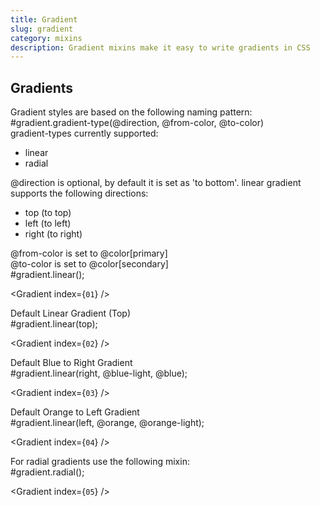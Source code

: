```yaml
---
title: Gradient
slug: gradient
category: mixins
description: Gradient mixins make it easy to write gradients in CSS
---
```



## Gradients

<div className={`code-block__description`}>
  Gradient styles are based on the following naming pattern:
</div>

<div className="code-block">
  <CodeBlock mixinName={`gradient`} number={`01`}>
    #gradient.gradient-type(@direction, @from-color, @to-color)
  </CodeBlock>
</div>

<div className={`code-block__description`}>
  gradient-types currently supported:
</div>

* linear
* radial

<div className={`code-block__description`}>
  @direction is optional, by default it is set as 'to bottom'.
  linear gradient supports the following directions:
</div>

* top  (to top)
* left (to left)
* right (to right)

<div className={`code-block__description`}>
  @from-color is set to @color[primary]
  <br />
  @to-color is set to @color[secondary]
</div>

<div className="code-block">
  <CodeBlock mixinName={`gradient`} number={`01`}>
    #gradient.linear(); 
  </CodeBlock>

  <Gradient index={`01`} />
</div>


<div className={`code-block__description`}>
  Default Linear Gradient (Top)
</div>

<div className="code-block">
  <CodeBlock mixinName={`gradient`} number={`02`}>
    #gradient.linear(top); 
  </CodeBlock>

  <Gradient index={`02`} />
</div>

<div className={`code-block__description`}>
  Default Blue to Right Gradient
</div>

<div className="code-block">
  <CodeBlock mixinName={`gradient`} number={`03`}>
    #gradient.linear(right, @blue-light, @blue); 
  </CodeBlock>

  <Gradient index={`03`} />
</div>

<div className={`code-block__description`}>
  Default Orange to Left Gradient
</div>

<div className="code-block">
  <CodeBlock mixinName={`gradient`} number={`04`}>
    #gradient.linear(left, @orange, @orange-light);
  </CodeBlock>

  <Gradient index={`04`} />
</div>

<div className={`code-block__description`}>
  For radial gradients use the following mixin:
</div>

<div className="code-block">
  <CodeBlock mixinName={`gradient`} number={`04`}>
    #gradient.radial();
  </CodeBlock>

  <Gradient index={`05`} />
</div>

